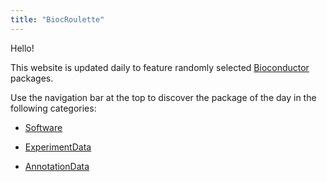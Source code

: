 ```yaml
---
title: "BiocRoulette"
---
```


Hello!

This website is updated daily to feature randomly selected [Bioconductor](https://www.bioconductor.org/) packages.

Use the navigation bar at the top to discover the package of the day in the following categories:

- [Software](software.html)

- [ExperimentData](experiment.html)

- [AnnotationData](annotation.html)

